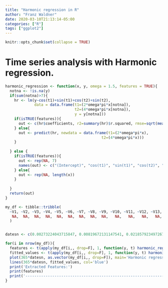 ```yaml
---
title: "Harmonic regression in R"
author: "Franz Waldner"
date: 2020-03-10T21:13:14-05:00
categories: ["R"]
tags: ["ggplot2"]
---
```


```r
knitr::opts_chunk$set(collapse = TRUE)
```

# Time series analysis with Harmonic regression.



```r
harmonic_regression <- function(x, y, omega = 1.5, features = TRUE){
  notna <- !is.na(y)
  if(sum(notna)>7){
    hr <- lm(y~cos(t1)+sin(t1)+cos(t2)+sin(t2),
             data = data.frame(t1=(2*omega*pi*x[notna]),
                               t2=(4*omega*pi*x[notna]),
                               y = y[notna]))
    if(isTRUE(features)){
      out <- c(hr$coefficients, r2=summary(hr)$r.squared, rmse=sqrt(mean(hr$residuals^2)))
    } else{
      out <- predict(hr, newdata = data.frame(t1=(2*omega*pi*x),
                                           t2=(4*omega*pi*x)))
    }
    
  } else {
    if(isTRUE(features)){
      out <- rep(NA, 7)
      names(out) <- c("(Intercept)", "cos(t1)", "sin(t1)", "cos(t2)", "sin(t2)", "r2", 'rmse')
    } else{
      out <- rep(NA, length(x))
    }
    
  }
  return(out)
}

my_df <- tibble::tribble(
  ~V1, ~V2, ~V3, ~V4, ~V5, ~V6, ~V7, ~V8, ~V9, ~V10, ~V11, ~V12, ~V13,             ~V14, ~V15, ~V16, ~V17, ~V18, ~V19,             ~V20, ~V21, ~V22, ~V23, ~V24, ~V25,             ~V26, ~V27, ~V28, ~V29,             ~V30, ~V31,             ~V32, ~V33, ~V34, ~V35, ~V36, ~V37, ~V38, ~V39, ~V40, ~V41, ~V42, ~V43, ~V44, ~V45,             ~V46, ~V47, ~V48, ~V49, ~V50,             ~V51, ~V52, ~V53,             ~V54, ~V55, ~V56, ~V57,             ~V58, ~V59, ~V60, ~V61, ~V62,             ~V63, ~V64,             ~V65,             ~V66, ~V67, ~V68, ~V69, ~V70, ~V71,           ~V72, ~V73, ~V74, ~V75, ~V76, ~V77, ~V78,             ~V79, ~V80,             ~V81,             ~V82,             ~V83,             ~V84,             ~V85, ~V86,             ~V87, ~V88, ~V89,             ~V90,             ~V91,             ~V92,             ~V93, ~V94, ~V95,             ~V96,             ~V97, ~V98,             ~V99,            ~V100,            ~V101, ~V102, ~V103, ~V104, ~V105, ~V106, ~V107, ~V108, ~V109, ~V110, ~V111, ~V112, ~V113, ~V114,            ~V115, ~V116, ~V117,            ~V118,            ~V119, ~V120,            ~V121, ~V122,            ~V123, ~V124, ~V125, ~V126, ~V127, ~V128, ~V129, ~V130,           ~V131, ~V132,            ~V133,            ~V134,            ~V135,          ~V136, ~V137, ~V138, ~V139,            ~V140, ~V141, ~V142, ~V143, ~V144, ~V145,            ~V146,            ~V147, ~V148,           ~V149, ~V150, ~V151, ~V152, ~V153, ~V154, ~V155, ~V156, ~V157, ~V158, ~V159, ~V160,            ~V161, ~V162,            ~V163, ~V164, ~V165, ~V166,
   NA,  NA,  NA,  NA,  NA,  NA,  NA,  NA,  NA,   NA,   NA,   NA,   NA, 1.48216653829096,   NA,   NA,   NA,   NA,   NA, 1.24911450688682,   NA,   NA,   NA,   NA,   NA, 1.45056502867895,   NA,   NA,   NA, 1.23014006916854,   NA, 1.24532237896582,   NA,   NA,   NA,   NA,   NA,   NA,   NA,   NA,   NA,   NA,   NA,   NA,   NA, 1.88199521839492,   NA,   NA,   NA,   NA, 2.10054345707944,   NA,   NA, 1.83253024150385,   NA,   NA,   NA, 5.19339597443748,   NA,   NA,   NA,   NA, 1.89731059539977,   NA, 2.84412164937942, 4.06749537944894,   NA,   NA,   NA,   NA,   NA, 3.621451279079,   NA,   NA,   NA,   NA,   NA,   NA, 6.57007071768822,   NA, 7.10487800401495, 6.88302725289065, 6.85176465246504, 7.82025267652664, 7.00930178965539,   NA, 6.72103969944041,   NA,   NA, 7.02398050556565, 6.47368456701343, 6.54708554076975, 7.08235258127992,   NA,   NA, 5.83511785637706, 6.26726045636714,   NA, 6.90697655882818, 5.36907194956341, 4.12521429205394,    NA,    NA,    NA,    NA,    NA,    NA,    NA,    NA,    NA,    NA,    NA,    NA,    NA, 3.52661610139872,    NA,    NA, 2.74310345979281, 2.94899813104431,    NA, 2.65265092550992,    NA, 2.91111102701285,    NA,    NA,    NA,    NA,    NA,    NA,    NA, 1.5504925457495,    NA, 2.48229321828197, 2.46166673092793, 1.94811303514143, 2.207920680088,    NA,    NA,    NA, 2.10866137593329,    NA,    NA,    NA,    NA,    NA, 1.64426232321437, 1.71712547928938,    NA, 1.5305466617965,    NA,    NA,    NA,    NA,    NA,    NA,    NA,    NA,    NA,    NA,    NA, 1.85158162142947,    NA, 2.20496893547635,    NA,    NA,    NA
  )


datesn <- c(0.00273224043715847, 0.00819672131147541, 0.0218579234972678, 0.0218579234972678, 0.0355191256830601, 0.040983606557377, 0.046448087431694, 0.0546448087431694, 0.0628415300546448, 0.0655737704918033, 0.0765027322404372, 0.0819672131147541, 0.0901639344262295, 0.0901639344262295, 0.0956284153005464, 0.103825136612022, 0.109289617486339, 0.117486338797814, 0.122950819672131, 0.131147540983607, 0.133879781420765, 0.136612021857924, 0.144808743169399, 0.150273224043716, 0.153005464480874, 0.158469945355191, 0.163934426229508, 0.172131147540984, 0.177595628415301, 0.185792349726776, 0.191256830601093, 0.19672131147541, 0.199453551912568, 0.204918032786885, 0.221311475409836, 0.226775956284153, 0.23224043715847, 0.240437158469945, 0.240437158469945, 0.245901639344262, 0.254098360655738, 0.259562841530055, 0.265027322404372, 0.26775956284153, 0.273224043715847, 0.281420765027322, 0.284153005464481, 0.295081967213115, 0.300546448087432, 0.308743169398907, 0.308743169398907, 0.314207650273224, 0.327868852459016, 0.341530054644809, 0.352459016393443, 0.363387978142077, 0.368852459016393, 0.371584699453552, 0.377049180327869, 0.382513661202186, 0.390710382513661, 0.396174863387978, 0.396174863387978, 0.404371584699454, 0.415300546448087, 0.418032786885246, 0.423497267759563, 0.431693989071038, 0.437158469945355, 0.439890710382514, 0.445355191256831, 0.450819672131148, 0.459016393442623, 0.459016393442623, 0.46448087431694, 0.472677595628415, 0.478142076502732, 0.483606557377049, 0.486338797814208, 0.491803278688525, 0.5, 0.502732240437158, 0.505464480874317, 0.513661202185792, 0.519125683060109, 0.527322404371585, 0.527322404371585, 0.532786885245902, 0.540983606557377, 0.546448087431694, 0.546448087431694, 0.554644808743169, 0.568306010928962, 0.57103825136612, 0.573770491803279, 0.581967213114754, 0.587431693989071, 0.590163934426229, 0.595628415300546, 0.601092896174863, 0.609289617486339, 0.614754098360656, 0.614754098360656, 0.622950819672131, 0.628415300546448, 0.633879781420765, 0.636612021857924, 0.64207650273224, 0.650273224043716, 0.658469945355191, 0.663934426229508, 0.677595628415301, 0.677595628415301, 0.683060109289617, 0.691256830601093, 0.69672131147541, 0.702185792349727, 0.710382513661202, 0.718579234972678, 0.721311475409836, 0.724043715846995, 0.73224043715847, 0.737704918032787, 0.745901639344262, 0.745901639344262, 0.759562841530055, 0.765027322404372, 0.765027322404372, 0.773224043715847, 0.778688524590164, 0.786885245901639, 0.789617486338798, 0.792349726775956, 0.800546448087432, 0.806010928961749, 0.808743169398907, 0.814207650273224, 0.827868852459016, 0.833333333333333, 0.833333333333333, 0.841530054644809, 0.846994535519126, 0.852459016393443, 0.855191256830601, 0.860655737704918, 0.868852459016393, 0.87431693989071, 0.882513661202186, 0.887978142076503, 0.896174863387978, 0.896174863387978, 0.901639344262295, 0.909836065573771, 0.915300546448087, 0.920765027322404, 0.923497267759563, 0.92896174863388, 0.937158469945355, 0.939890710382514, 0.950819672131147, 0.956284153005464, 0.96448087431694, 0.969945355191257, 0.978142076502732, 0.983606557377049, 0.991803278688525)

for(i in nrow(my_df)){
  features <- t(apply(my_df[i,, drop=F], 1, function(y, t) harmonic_regression(t, y, features=TRUE), t=datesn))
  fitted_values <- t(apply(my_df[i,, drop=F], 1, function(y, t) harmonic_regression(t, y, features=FALSE), t=datesn))
  plot(365*datesn, as.vector(my_df[i,, drop=F]), main='Harmonic regression (n=2, omega=1.5)', xlab='Day of year', ylab='GCVI')
  lines(365*datesn, fitted_values, col='blue')
  print('Extracted Features:')
  print(features)
  print('-------------------------------------------------------------------------')
}


```
